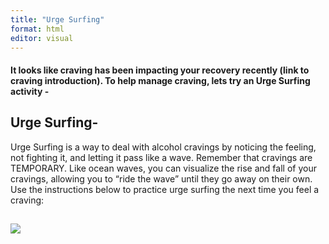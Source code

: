 ```yaml
---
title: "Urge Surfing"
format: html
editor: visual
---
```


#### It looks like craving has been impacting your recovery recently (link to craving introduction). To help manage craving, lets try an Urge Surfing activity - 

## Urge Surfing-

Urge Surfing is a way to deal with alcohol cravings by noticing the feeling, not fighting it, and letting it pass like a wave. Remember that cravings are TEMPORARY. Like ocean waves, you can visualize the rise and fall of your cravings, allowing you to "ride the wave" until they go away on their own. Use the instructions below to practice urge surfing the next time you feel a craving:

## ![](images/urge_surfing.PNG)

